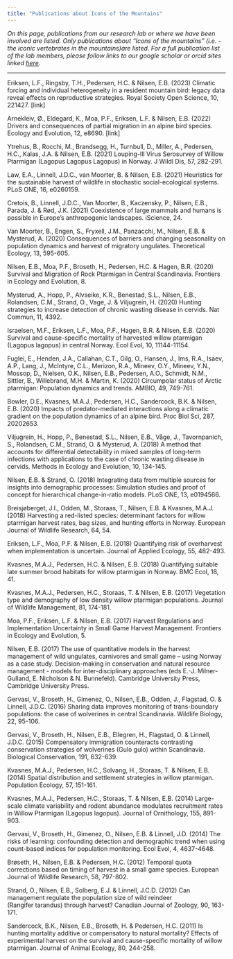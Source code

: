 ```yaml
---
title: "Publications about Icons of the Mountains"
---
```


*On this page, publications from our research lab or where we have been involved are listed. Only publications about "Icons of the mountains" (i.e. - the iconic vertebrates in the mountains)are listed. For a full publication list of the lab members, please follow links to our google scholar or orcid sites linked [here](people.qmd).*

------------------------------------------------------------------------

Eriksen, L.F., Ringsby, T.H., Pedersen, H.C. & Nilsen, E.B. (2023) Climatic forcing and individual heterogeneity in a resident mountain bird: legacy data reveal effects on reproductive strategies. Royal Society Open Science, 10, 221427. \[link\]

Arnekleiv, Ø., Eldegard, K., Moa, P.F., Eriksen, L.F. & Nilsen, E.B. (2022) Drivers and consequences of partial migration in an alpine bird species. Ecology and Evolution, 12, e8690. \[link\]

Ytrehus, B., Rocchi, M., Brandsegg, H., Turnbull, D., Miller, A., Pedersen, H.C., Kalas, J.A. & Nilsen, E.B. (2021) Louping-Ill Virus Serosurvey of Willow Ptarmigan (Lagopus Lagopus Lagopus) in Norway. J Wildl Dis, 57, 282-291.

Law, E.A., Linnell, J.D.C., van Moorter, B. & Nilsen, E.B. (2021) Heuristics for the sustainable harvest of wildlife in stochastic social-ecological systems. PLoS ONE, 16, e0260159.

Cretois, B., Linnell, J.D.C., Van Moorter, B., Kaczensky, P., Nilsen, E.B., Parada, J. & Rød, J.K. (2021) Coexistence of large mammals and humans is possible in Europe's anthropogenic landscapes. iScience, 24.

Van Moorter, B., Engen, S., Fryxell, J.M., Panzacchi, M., Nilsen, E.B. & Mysterud, A. (2020) Consequences of barriers and changing seasonality on population dynamics and harvest of migratory ungulates. Theoretical Ecology, 13, 595-605.

Nilsen, E.B., Moa, P.F., Broseth, H., Pedersen, H.C. & Hagen, B.R. (2020) Survival and Migration of Rock Ptarmigan in Central Scandinavia. Frontiers in Ecology and Evolution, 8.

Mysterud, A., Hopp, P., Alvseike, K.R., Benestad, S.L., Nilsen, E.B., Rolandsen, C.M., Strand, O., Vage, J. & Viljugrein, H. (2020) Hunting strategies to increase detection of chronic wasting disease in cervids. Nat Commun, 11, 4392.

Israelsen, M.F., Eriksen, L.F., Moa, P.F., Hagen, B.R. & Nilsen, E.B. (2020) Survival and cause-specific mortality of harvested willow ptarmigan (Lagopus lagopus) in central Norway. Ecol Evol, 10, 11144-11154.

Fuglei, E., Henden, J.A., Callahan, C.T., Gilg, O., Hansen, J., Ims, R.A., Isaev, A.P., Lang, J., McIntyre, C.L., Merizon, R.A., Mineev, O.Y., Mineev, Y.N., Mossop, D., Nielsen, O.K., Nilsen, E.B., Pedersen, A.O., Schmidt, N.M., Sittler, B., Willebrand, M.H. & Martin, K. (2020) Circumpolar status of Arctic ptarmigan: Population dynamics and trends. AMBIO, 49, 749-761.

Bowler, D.E., Kvasnes, M.A.J., Pedersen, H.C., Sandercock, B.K. & Nilsen, E.B. (2020) Impacts of predator-mediated interactions along a climatic gradient on the population dynamics of an alpine bird. Proc Biol Sci, 287, 20202653.

Viljugrein, H., Hopp, P., Benestad, S.L., Nilsen, E.B., Våge, J., Tavornpanich, S., Rolandsen, C.M., Strand, O. & Mysterud, A. (2018) A method that accounts for differential detectability in mixed samples of long‐term infections with applications to the case of chronic wasting disease in cervids. Methods in Ecology and Evolution, 10, 134-145.

Nilsen, E.B. & Strand, O. (2018) Integrating data from multiple sources for insights into demographic processes: Simulation studies and proof of concept for hierarchical change-in-ratio models. PLoS ONE, 13, e0194566.

Breisjøberget, J.I., Odden, M., Storaas, T., Nilsen, E.B. & Kvasnes, M.A.J. (2018) Harvesting a red-listed species: determinant factors for willow ptarmigan harvest rates, bag sizes, and hunting efforts in Norway. European Journal of Wildlife Research, 64, 54.

Eriksen, L.F., Moa, P.F. & Nilsen, E.B. (2018) Quantifying risk of overharvest when implementation is uncertain. Journal of Applied Ecology, 55, 482-493.

Kvasnes, M.A.J., Pedersen, H.C. & Nilsen, E.B. (2018) Quantifying suitable late summer brood habitats for willow ptarmigan in Norway. BMC Ecol, 18, 41.

Kvasnes, M.A.J., Pedersen, H.C., Storaas, T. & Nilsen, E.B. (2017) Vegetation type and demography of low density willow ptarmigan populations. Journal of Wildlife Management, 81, 174-181.

Moa, P.F., Eriksen, L.F. & Nilsen, E.B. (2017) Harvest Regulations and Implementation Uncertainty in Small Game Harvest Management. Frontiers in Ecology and Evolution, 5.

Nilsen, E.B. (2017) The use of quantitative models in the harvest management of wild ungulates, carnivores and small game -- using Norway as a case study. Decision-making in conservation and natural resource management - models for inter-disciplinary approaches (eds E.-J. Milner-Gulland, E. Nicholson & N. Bunnefeld). Cambridge University Press, Cambridge University Press.

Gervasi, V., Broseth, H., Gimenez, O., Nilsen, E.B., Odden, J., Flagstad, O. & Linnell, J.D.C. (2016) Sharing data improves monitoring of trans-boundary populations: the case of wolverines in central Scandinavia. Wildlife Biology, 22, 95-106.

Gervasi, V., Broseth, H., Nilsen, E.B., Ellegren, H., Flagstad, O. & Linnell, J.D.C. (2015) Compensatory immigration counteracts contrasting conservation strategies of wolverines (Gulo gulo) within Scandinavia. Biological Conservation, 191, 632-639.

Kvasnes, M.A.J., Pedersen, H.C., Solvang, H., Storaas, T. & Nilsen, E.B. (2014) Spatial distribution and settlement strategies in willow ptarmigan. Population Ecology, 57, 151-161.

Kvasnes, M.A.J., Pedersen, H.C., Storaas, T. & Nilsen, E.B. (2014) Large-scale climate variability and rodent abundance modulates recruitment rates in Willow Ptarmigan (Lagopus lagopus). Journal of Ornithology, 155, 891-903.

Gervasi, V., Broseth, H., Gimenez, O., Nilsen, E.B. & Linnell, J.D. (2014) The risks of learning: confounding detection and demographic trend when using count-based indices for population monitoring. Ecol Evol, 4, 4637-4648.

Brøseth, H., Nilsen, E.B. & Pedersen, H.C. (2012) Temporal quota corrections based on timing of harvest in a small game species. European Journal of Wildlife Research, 58, 797-802.

Strand, O., Nilsen, E.B., Solberg, E.J. & Linnell, J.C.D. (2012) Can management regulate the population size of wild reindeer (Rangifer tarandus) through harvest? Canadian Journal of Zoology, 90, 163-171.

Sandercock, B.K., Nilsen, E.B., Broseth, H. & Pedersen, H.C. (2011) Is hunting mortality additive or compensatory to natural mortality? Effects of experimental harvest on the survival and cause-specific mortality of willow ptarmigan. Journal of Animal Ecology, 80, 244-258.
